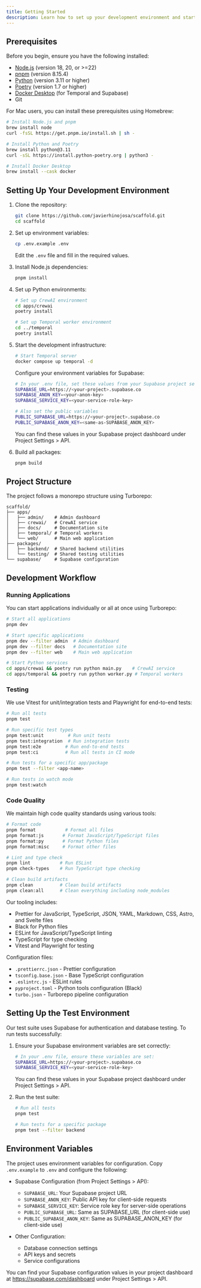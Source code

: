 ```yaml
---
title: Getting Started
description: Learn how to set up your development environment and start contributing to the SFH project
---
```


## Prerequisites

Before you begin, ensure you have the following installed:

- [Node.js](https://nodejs.org/) (version 18, 20, or >=22)
- [pnpm](https://pnpm.io/) (version 8.15.4)
- [Python](https://www.python.org/) (version 3.11 or higher)
- [Poetry](https://python-poetry.org/) (version 1.7 or higher)
- [Docker Desktop](https://www.docker.com/products/docker-desktop/) (for Temporal and Supabase)
- Git

For Mac users, you can install these prerequisites using Homebrew:

```bash
# Install Node.js and pnpm
brew install node
curl -fsSL https://get.pnpm.io/install.sh | sh -

# Install Python and Poetry
brew install python@3.11
curl -sSL https://install.python-poetry.org | python3 -

# Install Docker Desktop
brew install --cask docker
```

## Setting Up Your Development Environment

1. Clone the repository:

   ```bash
   git clone https://github.com/javierhinojosa/scaffold.git
   cd scaffold
   ```

2. Set up environment variables:

   ```bash
   cp .env.example .env
   ```

   Edit the `.env` file and fill in the required values.

3. Install Node.js dependencies:

   ```bash
   pnpm install
   ```

4. Set up Python environments:

   ```bash
   # Set up CrewAI environment
   cd apps/crewai
   poetry install

   # Set up Temporal worker environment
   cd ../temporal
   poetry install
   ```

5. Start the development infrastructure:

   ```bash
   # Start Temporal server
   docker compose up temporal -d
   ```

   Configure your environment variables for Supabase:

   ```bash
   # In your .env file, set these values from your Supabase project settings:
   SUPABASE_URL=https://<your-project>.supabase.co
   SUPABASE_ANON_KEY=<your-anon-key>
   SUPABASE_SERVICE_KEY=<your-service-role-key>
   
   # Also set the public variables
   PUBLIC_SUPABASE_URL=https://<your-project>.supabase.co
   PUBLIC_SUPABASE_ANON_KEY=<same-as-SUPABASE_ANON_KEY>
   ```

   You can find these values in your Supabase project dashboard under Project Settings > API.

6. Build all packages:
   ```bash
   pnpm build
   ```

## Project Structure

The project follows a monorepo structure using Turborepo:

```
scaffold/
├── apps/
│   ├── admin/    # Admin dashboard
│   ├── crewai/   # CrewAI service
│   ├── docs/     # Documentation site
│   ├── temporal/ # Temporal workers
│   └── web/      # Main web application
├── packages/
│   ├── backend/  # Shared backend utilities
│   └── testing/  # Shared testing utilities
└── supabase/     # Supabase configuration
```

## Development Workflow

### Running Applications

You can start applications individually or all at once using Turborepo:

```bash
# Start all applications
pnpm dev

# Start specific applications
pnpm dev --filter admin  # Admin dashboard
pnpm dev --filter docs   # Documentation site
pnpm dev --filter web    # Main web application

# Start Python services
cd apps/crewai && poetry run python main.py    # CrewAI service
cd apps/temporal && poetry run python worker.py # Temporal workers
```

### Testing

We use Vitest for unit/integration tests and Playwright for end-to-end tests:

```bash
# Run all tests
pnpm test

# Run specific test types
pnpm test:unit         # Run unit tests
pnpm test:integration  # Run integration tests
pnpm test:e2e         # Run end-to-end tests
pnpm test:ci          # Run all tests in CI mode

# Run tests for a specific app/package
pnpm test --filter <app-name>

# Run tests in watch mode
pnpm test:watch
```

### Code Quality

We maintain high code quality standards using various tools:

```bash
# Format code
pnpm format           # Format all files
pnpm format:js       # Format JavaScript/TypeScript files
pnpm format:py       # Format Python files
pnpm format:misc     # Format other files

# Lint and type check
pnpm lint           # Run ESLint
pnpm check-types    # Run TypeScript type checking

# Clean build artifacts
pnpm clean          # Clean build artifacts
pnpm clean:all      # Clean everything including node_modules
```

Our tooling includes:

- Prettier for JavaScript, TypeScript, JSON, YAML, Markdown, CSS, Astro, and Svelte files
- Black for Python files
- ESLint for JavaScript/TypeScript linting
- TypeScript for type checking
- Vitest and Playwright for testing

Configuration files:

- `.prettierrc.json` - Prettier configuration
- `tsconfig.base.json` - Base TypeScript configuration
- `.eslintrc.js` - ESLint rules
- `pyproject.toml` - Python tools configuration (Black)
- `turbo.json` - Turborepo pipeline configuration

## Setting Up the Test Environment

Our test suite uses Supabase for authentication and database testing. To run tests successfully:

1. Ensure your Supabase environment variables are set correctly:
   ```bash
   # In your .env file, ensure these variables are set:
   SUPABASE_URL=https://<your-project>.supabase.co
   SUPABASE_SERVICE_KEY=<your-service-role-key>
   ```

   You can find these values in your Supabase project dashboard under Project Settings > API.

2. Run the test suite:
   ```bash
   # Run all tests
   pnpm test
   
   # Run tests for a specific package
   pnpm test --filter backend
   ```

## Environment Variables

The project uses environment variables for configuration. Copy `.env.example` to `.env` and configure the following:

- Supabase Configuration (from Project Settings > API):
  - `SUPABASE_URL`: Your Supabase project URL 
  - `SUPABASE_ANON_KEY`: Public API key for client-side requests
  - `SUPABASE_SERVICE_KEY`: Service role key for server-side operations
  - `PUBLIC_SUPABASE_URL`: Same as SUPABASE_URL (for client-side use)
  - `PUBLIC_SUPABASE_ANON_KEY`: Same as SUPABASE_ANON_KEY (for client-side use)

- Other Configuration:
  - Database connection settings
  - API keys and secrets
  - Service configurations

You can find your Supabase configuration values in your project dashboard at https://supabase.com/dashboard under Project Settings > API.

